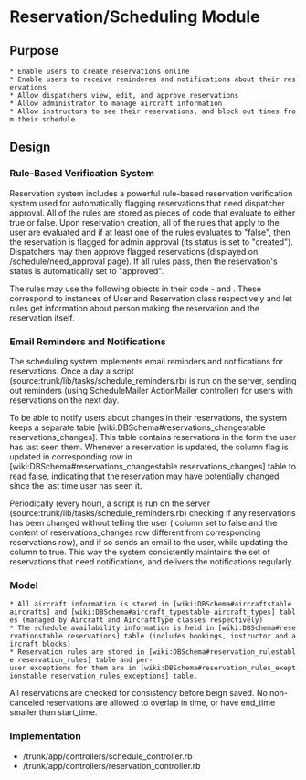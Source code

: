 = Reservation/Scheduling Module =

== Purpose ==
 * Enable users to create reservations online
 * Enable users to receive reminderes and notifications about their reservations
 * Allow dispatchers view, edit, and approve reservations
 * Allow administrator to manage aircraft information
 * Allow instructors to see their reservations, and block out times from their schedule

== Design ==
=== Rule-Based Verification System ===
Reservation system includes a powerful rule-based reservation verification system used for automatically flagging reservations that need dispatcher approval. All of the rules are stored as pieces of code that evaluate to either true or false. Upon reservation creation, all of the rules that apply to the user are evaluated and if at least one of the rules evaluates to "false", then the reservation is flagged for admin approval (its status is set to "created"). Dispatchers may then approve flagged reservations (displayed on /schedule/need_approval page).
If all rules pass, then the reservation's status is automatically set to "approved". 

The rules may use the following objects in their code - {{{user}}} and {{{reservation}}}. These correspond to instances of User and Reservation class respectively and let rules get information about person making the reservation and the reservation itself.

=== Email Reminders and Notifications === 
The scheduling system implements email reminders and notifications for reservations. Once a day a script (source:trunk/lib/tasks/schedule_reminders.rb) is run on the server, sending out reminders (using ScheduleMailer ActionMailer controller) for users with reservations on the next day.

To be able to notify users about changes in their reservations, the system keeps a separate table [wiki:DBSchema#reservations_changestable reservations_changes]. This table contains reservations in the form the user has last seen them. Whenever a reservation is updated, the {{{sent}}} column flag is updated in corresponding row in [wiki:DBSchema#reservations_changestable reservations_changes] table to read false, indicating that the reservation may have potentially changed since the last time user has seen it. 

Periodically (every hour), a script is run on the server (source:trunk/lib/tasks/schedule_reminders.rb) checking if any reservations has been changed without telling the user ({{{sent}}} column set to false and the content of reservations_changes row different from corresponding reservations row), and if so sends an email to the user, while updating the {{{sent}}} column to true. This way the system consistently maintains the set of reservations that need notifications, and delivers the notifications regularly. 

=== Model ===
 * All aircraft information is stored in [wiki:DBSchema#aircraftstable aircrafts] and [wiki:DBSchema#aircraft_typestable aircraft_types] tables (managed by Aircraft and AircraftType classes respectively)
 * The schedule availability information is held in [wiki:DBSchema#reservationstable reservations] table (includes bookings, instructor and aircraft blocks)
 * Reservation rules are stored in [wiki:DBSchema#reservation_rulestable reservation_rules] table and per-user exceptions for them are in [wiki:DBSchema#reservation_rules_exeptionstable reservation_rules_exceptions] table.

All reservations are checked for consistency before beign saved. No non-canceled reservations are allowed to overlap in time, or have end_time smaller than start_time.

=== Implementation ===
* /trunk/app/controllers/schedule_controller.rb
* /trunk/app/controllers/reservation_controller.rb